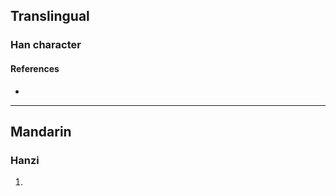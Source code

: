{{character info}}
==Translingual==

===Han character===
{{Han char|rn=96|rad=玉|as=08|sn=12|four=|canj=MGOG|ids=⿰𤣩隹}}

====References====
* {{Han ref|kx=0734.160|dkj=21055|dj=1146.180|hdz=21122.090|uh=741F|ud=29727}}

----

==Mandarin==

===Hanzi===
{{cmn-hanzi|pin=[[wéi]] ([[wei2]]), [[zuó]] ([[zuo2]])|wg=wei<sup>2</sup>, tso<sup>2</sup>}}

# {{rfdef|cmn|sort=玉08}}